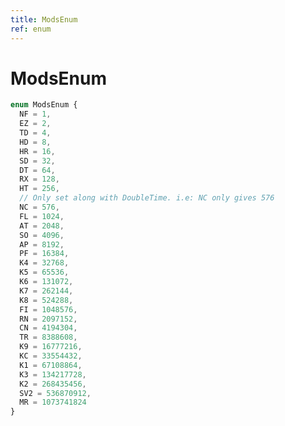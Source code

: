 ```yaml
---
title: ModsEnum
ref: enum
---
```


# ModsEnum

```ts
enum ModsEnum {
  NF = 1,
  EZ = 2,
  TD = 4,
  HD = 8,
  HR = 16,
  SD = 32,
  DT = 64,
  RX = 128,
  HT = 256,
  // Only set along with DoubleTime. i.e: NC only gives 576
  NC = 576,
  FL = 1024,
  AT = 2048,
  SO = 4096,
  AP = 8192,
  PF = 16384,
  K4 = 32768,
  K5 = 65536,
  K6 = 131072,
  K7 = 262144,
  K8 = 524288,
  FI = 1048576,
  RN = 2097152,
  CN = 4194304,
  TR = 8388608,
  K9 = 16777216,
  KC = 33554432,
  K1 = 67108864,
  K3 = 134217728,
  K2 = 268435456,
  SV2 = 536870912,
  MR = 1073741824
}
```
